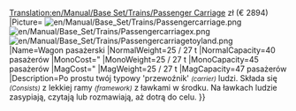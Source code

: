 [[Translation:en/Manual/Base Set/Trains/Passenger Carriage]]
{{pl/Manual/Base Set/Trains/Wagony|NormalCost={{#expr:1447*6}} zł (€ 2894)
|Picture= [[File:en/Manual/Base Set/Trains/Passengercarriage.png]] [[File:en/Manual/Base Set/Trains/Passengercarriagex.png]] [[File:en/Manual/Base Set/Trains/Passengercarriagetoyland.png]]
|Name=Wagon pasażerski
|NormalWeight=25 / 27 t
|NormalCapacity=40 pasażerów
|MonoCost="
|MonoWeight=25 / 27 t
|MonoCapacity=45 pasażerów
|MagCost="
|MagWeight=25 / 27 t
|MagCapacity=47 pasażerów
|Description=Po prostu twój typowy 'przewoźnik' <small>''(carrier)''</small> ludzi. Składa się <small>''(Consists)''</small> z lekkiej ramy <small>''(framework)''</small> z ławkami w środku. Na ławkach ludzie zasypiają, czytają lub rozmawiają, aż dotrą do celu.
}}